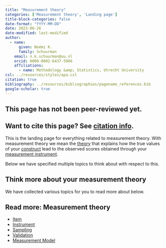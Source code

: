 ```yaml
---
title: "Measurement theory"
categories: ['Measurement theory', 'Landing page']
title-block-categories: false
date-format: "YYYY-MM-DD"
date: 2023-06-26
date-modified: last-modified
author:
  - name:
      given: Noémi K.
      family: Schuurman
    email: n.k.schuurman@uu.nl
    orcid: 0000-0002-6437-5966
    affiliations:
      - name: Methodology &amp; Statistics, Utrecht University
csl: ../resources/styles/apa.csl
citation: true
bibliography: ../resources/bibliographies/pagename_references.bib
google-scholar: true
---
```


::: callout-caution
## This page has not been peer-reviewed yet.
:::

::: callout-note
## Want to cite this page? See [citation info](measurement.html#citation).
:::

This is the landing page for everything related to measurement theory. With measurement theory we mean the [theory](../theory.qmd) that explains how the true values of your [construct](../your-study/constructs.qmd) lead to the observed scores obtained through your [measurement instrument](instrument.qmd). 

Below we have specified multiple topics to think about with respect to this.

## Think more about your measurement theory

We have collected various topics for you to read more about below.

::: {.callout-note collapse="false"}
## Read more: Measurement theory
-   [Item](item.qmd)
-   [Instrument](instrument.qmd)
-   [Sampling](sampling.qmd)
-   [Validation](validation.qmd) 
-   [Measurement Model](measurement-model.qmd) 

:::

